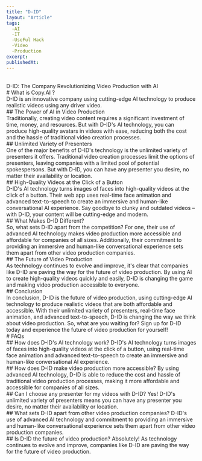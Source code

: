 ```yaml
---
title: "D-ID"
layout: "Article"
tags:
  -AI 
  -IT
  -UseFul Hack
  -Video
  -Production
excerpt:
publishedAt:
---
```


<br/>
D-ID: The Company Revolutionizing Video Production with AI
<br/>
# What is Copy.AI ?
<br/>
D-ID is an innovative company using cutting-edge AI technology to produce realistic videos using any driver video.
<br/>
## The Power of AI in Video Production
<br/>
Traditionally, creating video content requires a significant investment of time, money, and resources. But with D-ID's AI technology, you can produce high-quality avatars in videos with ease, reducing both the cost and the hassle of traditional video creation processes.
<br/>
## Unlimited Variety of Presenters
<br/>
One of the major benefits of D-ID's technology is the unlimited variety of presenters it offers. Traditional video creation processes limit the options of presenters, leaving companies with a limited pool of potential spokespersons. But with D-ID, you can have any presenter you desire, no matter their availability or location.
<br/>
## High-Quality Videos at the Click of a Button
<br/>
D-ID's AI technology turns images of faces into high-quality videos at the click of a button. Their web app uses real-time face animation and advanced text-to-speech to create an immersive and human-like conversational AI experience. Say goodbye to clunky and outdated videos – with D-ID, your content will be cutting-edge and modern.
<br/>
## What Makes D-ID Different?
<br/>
So, what sets D-ID apart from the competition? For one, their use of advanced AI technology makes video production more accessible and affordable for companies of all sizes. Additionally, their commitment to providing an immersive and human-like conversational experience sets them apart from other video production companies.
<br/>
## The Future of Video Production
<br/>
As technology continues to evolve and improve, it's clear that companies like D-ID are paving the way for the future of video production. By using AI to create high-quality videos quickly and easily, D-ID is changing the game and making video production accessible to everyone.
<br/>
## Conclusion
<br/>
In conclusion, D-ID is the future of video production, using cutting-edge AI technology to produce realistic videos that are both affordable and accessible. With their unlimited variety of presenters, real-time face animation, and advanced text-to-speech, D-ID is changing the way we think about video production. So, what are you waiting for? Sign up for D-ID today and experience the future of video production for yourself!
<br/>
# FAQs
<br/>
## How does D-ID's AI technology work?
D-ID's AI technology turns images of faces into high-quality videos at the click of a button, using real-time face animation and advanced text-to-speech to create an immersive and human-like conversational AI experience.
<br/>
## How does D-ID make video production more accessible?
By using advanced AI technology, D-ID is able to reduce the cost and hassle of traditional video production processes, making it more affordable and accessible for companies of all sizes.
<br/>
## Can I choose any presenter for my videos with D-ID?
Yes! D-ID's unlimited variety of presenters means you can have any presenter you desire, no matter their availability or location.
<br/>
## What sets D-ID apart from other video production companies?
D-ID's use of advanced AI technology and commitment to providing an immersive and human-like conversational experience sets them apart from other video production companies.
<br/>
## Is D-ID the future of video production?
Absolutely! As technology continues to evolve and improve, companies like D-ID are paving the way for the future of video production.